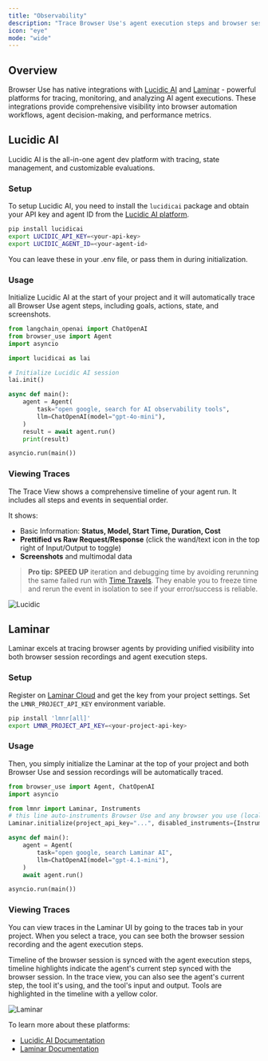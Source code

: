 ```yaml
---
title: "Observability"
description: "Trace Browser Use's agent execution steps and browser sessions"
icon: "eye"
mode: "wide"
---
```


## Overview

Browser Use has native integrations with [Lucidic AI](https://lucidic.ai) and [Laminar](https://lmnr.ai) - powerful platforms for tracing, monitoring, and analyzing AI agent executions. These integrations provide comprehensive visibility into browser automation workflows, agent decision-making, and performance metrics.

## Lucidic AI

<Note>
    Lucidic AI is the all-in-one agent dev platform with tracing, state management, and customizable evaluations.
</Note>

### Setup

To setup Lucidic AI, you need to install the `lucidicai` package and obtain your API key and agent ID from the [Lucidic AI platform](https://lucidic.ai).

```bash
pip install lucidicai
export LUCIDIC_API_KEY=<your-api-key>
export LUCIDIC_AGENT_ID=<your-agent-id>
```

You can leave these in your .env file, or pass them in during initialization.

### Usage

Initialize Lucidic AI at the start of your project and it will automatically trace all Browser Use agent steps, including goals, actions, state, and screenshots.

```python {5-6, 8-9}
from langchain_openai import ChatOpenAI
from browser_use import Agent
import asyncio

import lucidicai as lai

# Initialize Lucidic AI session
lai.init()

async def main():
    agent = Agent(
        task="open google, search for AI observability tools",
        llm=ChatOpenAI(model="gpt-4o-mini"),
    )
    result = await agent.run()
    print(result)

asyncio.run(main())
```

### Viewing Traces

The Trace View shows a comprehensive timeline of your agent run. It includes all steps and events in sequential order.

It shows:
 - Basic Information: **Status, Model, Start Time, Duration, Cost**
 - **Prettified vs Raw Request/Response** (click the wand/text icon in the top right of Input/Output to toggle)
 - **Screenshots** and multimodal data

> **Pro tip:** **SPEED UP** iteration and debugging time by avoiding rerunning the same failed run with [Time Travels](https://docs.lucidic.ai/features/time-travel). They enable you to freeze time and rerun the event in isolation to see if your error/success is reliable.

<img className="block" src="/images/lucidic.png" alt="Lucidic" />

## Laminar

<Note>
  Laminar excels at tracing browser agents by providing unified visibility into
  both browser session recordings and agent execution steps.
</Note>


### Setup



Register on [Laminar Cloud](https://lmnr.ai) and get the key from your project settings.
Set the `LMNR_PROJECT_API_KEY` environment variable.
```bash
pip install 'lmnr[all]'
export LMNR_PROJECT_API_KEY=<your-project-api-key>
```

### Usage

Then, you simply initialize the Laminar at the top of your project and both Browser Use and session recordings will be automatically traced.

```python {5-8}
from browser_use import Agent, ChatOpenAI
import asyncio

from lmnr import Laminar, Instruments
# this line auto-instruments Browser Use and any browser you use (local or remote)
Laminar.initialize(project_api_key="...", disabled_instruments={Instruments.BROWSER_USE})

async def main():
    agent = Agent(
        task="open google, search Laminar AI",
        llm=ChatOpenAI(model="gpt-4.1-mini"),
    )
    await agent.run()

asyncio.run(main())
```

### Viewing Traces

You can view traces in the Laminar UI by going to the traces tab in your project.
When you select a trace, you can see both the browser session recording and the agent execution steps.

Timeline of the browser session is synced with the agent execution steps, timeline highlights indicate the agent's current step synced with the browser session.
In the trace view, you can also see the agent's current step, the tool it's using, and the tool's input and output. Tools are highlighted in the timeline with a yellow color.

<img className="block" src="/images/laminar.png" alt="Laminar" />

To learn more about these platforms:
- [Lucidic AI Documentation](https://docs.lucidic.ai)
- [Laminar Documentation](https://docs.lmnr.ai)
